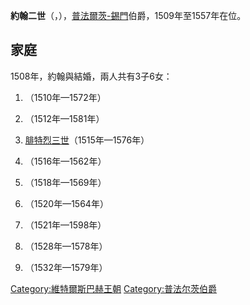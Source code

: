 {{Multiple issues|
{{Expand language|1=en|time=2021-01-10T10:01:55+00:00}}
{{Unreferenced|time=2021-01-10T10:01:55+00:00}}
}}
{{Infobox noble
| name        = 約翰二世
| title       = 普法爾茨-錫門伯爵
| image       = JohannIISimmern.jpg
| birth_date  = {{birth_date|1492|3|21|df=yes}}
| birth_place = [[洪斯吕克山区锡门|錫門]]
| death_date  = {{death date and age|1557|5|18|1492|3|21|df=yes}}
| death_place = 錫門
| noble family= [[維特爾斯巴赫王朝|維特爾斯巴赫王朝]]
| father      = 普法爾茨-錫門伯爵[[約翰一世_(普法爾茨-錫門)|約翰一世]]
| mother      = 拿騷-薩爾布呂肯的約翰娜
}}

'''約翰二世'''（{{lang-de|Johann II}}，{{bd|1492年|3月21日|1557年|5月18日}}），[[普法爾茨-錫門|普法爾茨-錫門]]伯爵，1509年至1557年在位。

== 家庭 ==
1508年，約翰與{{le|巴登的碧亞特麗絲|Beatrix of Baden}}結婚，兩人共有3子6女：
# {{link-de|普法爾茨-錫門的卡塔里娜|Katharina von Pfalz-Simmern|卡塔里娜}}（1510年—1572年）
# {{link-de|普法爾茨-錫門的約翰娜|Johanna von Pfalz-Simmern|約翰娜}}（1512年—1581年）
# [[弗里德里希三世_(普法尔茨)|腓特烈三世]]（1515年—1576年）
# {{link-de|普法爾茨-錫門的布莉吉塔|Brigitta von Pfalz-Simmern|布莉吉塔}}（1516年—1562年）
# {{le|普法爾茨-錫門-施蓬海姆伯爵格奧爾格|Georg, Count Palatine of Simmern-Sponheim|格奧爾格}}（1518年—1569年）
# {{link-de|普法爾茨-錫門的伊莉莎白|Elisabeth von Pfalz-Simmern|伊莉莎白}}（1520年—1564年）
# {{le|普法爾茨-錫門-施蓬海姆伯爵理查|Reichard, Count Palatine of Simmern-Sponheim|理查}}（1521年—1598年）
# {{le|普法爾茨-錫門的莎碧妮|Sabina, Duchess of Bavaria|莎碧妮}}（1528年—1578年）
# {{le|普法爾茨-錫門的海倫娜|Countess Palatine Helena of Simmern|海倫娜}}（1532年—1579年）

[[Category:維特爾斯巴赫王朝|Category:維特爾斯巴赫王朝]]
[[Category:普法尔茨伯爵|Category:普法尔茨伯爵]]